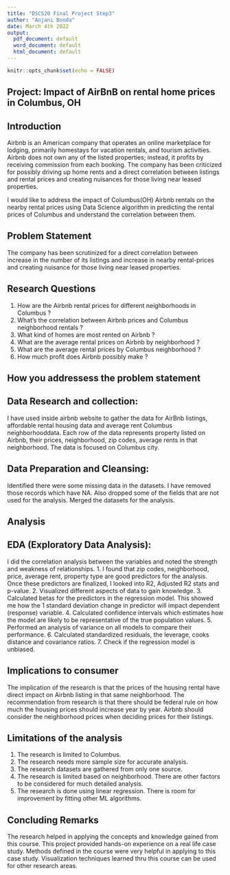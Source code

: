 ```yaml
---
title: "DSC520 Final Project Step3"
author: "Anjani Bonda"
date: March 4th 2022
output:
  pdf_document: default
  word_document: default
  html_document: default
---
```


```r
knitr::opts_chunk$set(echo = FALSE)
```

## Project: Impact of AirBnB on rental home prices in Columbus, OH

## Introduction

Airbnb is an American company that operates an online marketplace for lodging, primarily homestays for vacation rentals, and tourism activities. Airbnb does not own any of the listed properties; instead, it profits by receiving commission from each booking. 
The company has been criticized for possibly driving up home rents and a direct correlation between listings and rental prices and creating nuisances for those living near leased properties.

I would like to address the impact of Columbus(OH) Airbnb rentals on the nearby rental prices using Data Science algorithm in predicting the rental prices of Columbus and understand the correlation between them.

## Problem Statement

The company has been scrutinized for a direct correlation between increase in the number of its listings
and increase in nearby rental-prices and creating nuisance for those living near leased properties.

## Research Questions

1. How are the Airbnb rental prices for different neighborhoods in Columbus ?
2. What's the correlation between Airbnb prices and Columbus neighborhood rentals ? 
3. What kind of homes are most rented on Airbnb ?
4. What are the average rental prices on Airbnb by neighborhood ?
5. What are the average rental prices by Columbus neighborhood ?
6. How much profit does Airbnb possibly make ?

## How you addressess the problem statement

## Data Research and collection:
I have used inside airbnb website to gather the data for AirBnb listings, affordable rental housing data
and average rent Columbus neighborhooddata.
Each row of the data represents property listed on Airbnb, their prices, neighborhood, zip codes, average 
rents in that neighborhood. The data is focused on Columbus city.

## Data Preparation and Cleansing:
Identified there were some missing data in the datasets. I have removed those records which have NA. 
Also dropped some of the fields that are not used for the analysis. Merged the datasets for the analysis.

## Analysis
## EDA (Exploratory Data Analysis):

I did the correlation analysis between the variables and noted the strength and weakness of relationships.
1. I found that zip codes, neighborhood, price, average rent, property type are good predictors for the
   analysis. Once these predictors are finalized, I looked into R2, Adjusted R2 stats and p-value.
2. Visualized different aspects of data to gain knowledge.
3. Calculated betas for the predictors in the regression model. This showed me how the 1 standard deviation
   change in predictor will impact dependent (response) variable.
4. Calculated confidence intervals which estimates how the model are likely to be representative of the true
   population values.
5. Performed an analysis of variance on all models to compare their performance.
6. Calculated standardized residuals, the leverage, cooks distance and covariance ratios.
7. Check if the regression model is unbiased.

## Implications to consumer

The implication of the research is that the prices of the housing rental have direct impact on Airbnb listing
in that same neighborhood. The recommendation from research is that there should be federal rule on how much 
the housing prices should increase year by year. Airbnb should consider the neighborhood prices when deciding
prices for their listings.

## Limitations of the analysis

1. The research is limited to Columbus.
2. The research needs more sample size for accurate analysis.
3. The research datasets are gathered from only one source.
4. The research is limited based on neighborhood. There are other factors to be considered for much detailed
   analysis.
5. The research is done using linear regression. There is room for improvement by fitting other ML algorithms.

## Concluding Remarks

The research helped in applying the concepts and knowledge gained from this course.
This project provided hands-on experience on a real life case study.
Methods defined in the course were very helpful in applying to this case study.
Visualization techniques learned thru this course can be used for other research areas. 